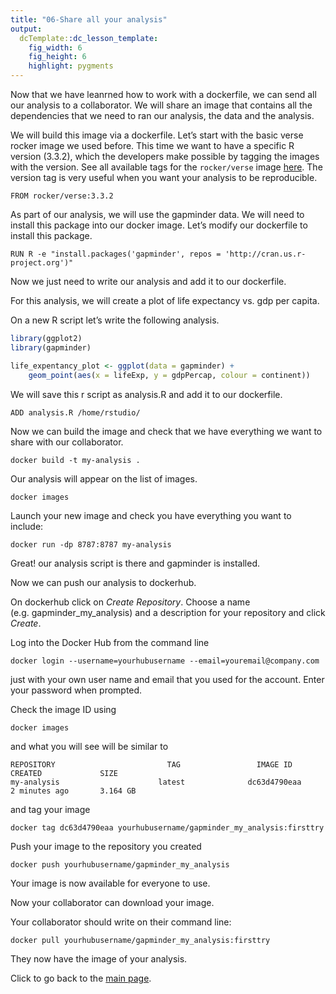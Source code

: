 ```yaml
---
title: "06-Share all your analysis"
output:
  dcTemplate::dc_lesson_template:
    fig_width: 6
    fig_height: 6
    highlight: pygments
---
```


Now that we have leanrned how to work with a dockerfile, we can send all our analysis to a collaborator. 
We will share an image that contains all the dependencies that we need to ran our analysis, the data and the analysis.

We will build this image via a dockerfile. Let's start with the basic verse rocker image we used before. 
This time we want to have a specific R version (3.3.2), which the developers make possible by tagging the images with the version.
See all available tags for the `rocker/verse` image [here](https://hub.docker.com/r/rocker/verse/tags/). The version tag is very
useful when you want your analysis to be reproducible.

```
FROM rocker/verse:3.3.2
```

As part of our analysis, we will use the gapminder data. We will need to install this package into our docker image.
Let's modify our dockerfile to install this package. 

```
RUN R -e "install.packages('gapminder', repos = 'http://cran.us.r-project.org')"
```

Now we just need to write our analysis and add it to our dockerfile.

For this analysis, we will create a plot of life expectancy vs. gdp per capita. 

On a new R script let's write the following analysis. 

```r
library(ggplot2)
library(gapminder)

life_expentancy_plot <- ggplot(data = gapminder) + 
	geom_point(aes(x = lifeExp, y = gdpPercap, colour = continent)) 

```

We will save this r script as analysis.R and add it to our dockerfile.

```
ADD analysis.R /home/rstudio/
```

Now we can build the image and check that we have everything we want to share with our collaborator. 

```
docker build -t my-analysis .
```

Our analysis will appear on the list of images. 

```
docker images
```

Launch your new image and check you have everything you want to include:

```
docker run -dp 8787:8787 my-analysis
```

Great! our analysis script is there and gapminder is installed. 

Now we can push our analysis to dockerhub.

On dockerhub click on *Create Repository*.
Choose a name (e.g. gapminder_my_analysis) and a description for your repository and click *Create*.

Log into the Docker Hub from the command line
```{}
docker login --username=yourhubusername --email=youremail@company.com
```
just with your own user name and email that you used for the account.
Enter your password when prompted. 

Check the image ID using

```{}
docker images
```
and what you will see will be similar to
```{}
REPOSITORY                         TAG                 IMAGE ID            CREATED             SIZE
my-analysis                      latest              dc63d4790eaa        2 minutes ago       3.164 GB
```

and tag your image
```{}
docker tag dc63d4790eaa yourhubusername/gapminder_my_analysis:firsttry
```

Push your image to the repository you created
```{}
docker push yourhubusername/gapminder_my_analysis
```

Your image is now available for everyone to use.

Now your collaborator can download your image. 

Your collaborator should write on their command line:

```
docker pull yourhubusername/gapminder_my_analysis:firsttry
```

They now have the image of your analysis.

Click to go back to the [main page](http://ropenscilabs.github.io/r-docker-tutorial/).